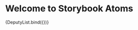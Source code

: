 
<Meta title="Organisms/DeputyList" component={DeputyList} subcomponents={{}} />

# Welcome to Storybook Atoms

<Canvas>
  <Story
    name="default"
    args={{
      deputies: [
        {
          id: '518722',
          onPress: "action('onPress')",
          title: 'Agnieszka Brugger',
          subtitle: 'Bündnis 90/Die Grünen, Ravensburg (WK 294)',
          avatar: {
            profileImage: {
              source: {
                uri:
                  'https://www.bundestag.de/resource/image/518718/3x4/284/379/952b19bd98a708533bb56bce8a190e19/FC/brugger_agnieszka_gross.jpg',
              },
              height: 200,
              variant: 'oval',
            },
            partyLogo: {
              party: 'Grüne',
              width: 200,
            },
          },
        },
        {
          id: '518460',
          onPress: "action('onPress')",
          title: 'Andreas Bleck',
          subtitle: 'AfD, Neuwied (WK 197)',
          avatar: {
            profileImage: {
              source: {
                uri:
                  'https://www.bundestag.de/resource/image/530312/3x4/284/379/d46dae066271823050228cccd2683d9/ve/bleck_andreas_gross.jpg',
              },
              height: 200,
              variant: 'oval',
            },
            partyLogo: {
              party: 'AfD',
              width: 200,
            },
          },
        },
        {
          id: '518334',
          onPress: "action('onPress')",
          title: 'André Berghegger',
          subtitle: 'CDU/CSU, Osnabrück-Land (WK 38)',
          avatar: {
            profileImage: {
              source: {
                uri:
                  'https://www.bundestag.de/resource/image/518330/3x4/284/379/a54c45e5916c788743d7ab9799494989/En/berghegger_andre_gross.jpg',
              },
              height: 200,
              variant: 'oval',
            },
            partyLogo: {
              party: 'Union',
              width: 200,
            },
          },
        },
        {
          id: '518880',
          onPress: "action('onPress')",
          title: 'Anna Christmann',
          subtitle: 'Bündnis 90/Die Grünen, Stuttgart II (WK 259)',
          avatar: {
            profileImage: {
              source: {
                uri:
                  'https://www.bundestag.de/resource/image/518876/3x4/284/379/866141d9ba4187ec390a806fc4a3f99e/Mb/christmann_anna_gross.jpg',
              },
              height: 200,
              variant: 'oval',
            },
            partyLogo: {
              party: 'Grüne',
              width: 200,
            },
          },
        },
        {
          id: '518092',
          onPress: "action('onPress')",
          title: 'Annalena Baerbock',
          subtitle:
            'Bündnis 90/Die Grünen, Potsdam – Potsdam-Mittelmark II – Teltow-Fläming II (WK 61)',
          avatar: {
            profileImage: {
              source: {
                uri:
                  'https://www.bundestag.de/resource/image/518088/3x4/284/379/e94a261f5908e95191d875ec06c48e4a/AO/baerbock_annalena_gross.jpg',
              },
              height: 200,
              variant: 'oval',
            },
            partyLogo: {
              party: 'Grüne',
              width: 200,
            },
          },
        },
        {
          id: '518012',
          onPress: "action('onPress')",
          title: 'Artur Auernhammer',
          subtitle: 'CDU/CSU, Ansbach (WK 241)',
          avatar: {
            profileImage: {
              source: {
                uri:
                  'https://www.bundestag.de/resource/image/518008/3x4/284/379/fe9b09d5fceb879e17feb8ebd68f0ffa/vf/auernhammer_artur_gross.jpg',
              },
              height: 200,
              variant: 'oval',
            },
            partyLogo: {
              party: 'Union',
              width: 200,
            },
          },
        },
        {
          id: '518968',
          onPress: "action('onPress')",
          title: 'Astrid Damerow',
          subtitle: 'CDU/CSU, Nordfriesland – Dithmarschen Nord (WK 2)',
          avatar: {
            profileImage: {
              source: {
                uri:
                  'https://www.bundestag.de/resource/image/526784/3x4/284/379/87356d1c42ae54634df8df929a1ad70a/Zs/damerow_astrid_gross.jpg',
              },
              height: 200,
              variant: 'oval',
            },
            partyLogo: {
              party: 'Union',
              width: 200,
            },
          },
        },
        {
          id: '518202',
          onPress: "action('onPress')",
          title: 'Bernd Baumann',
          subtitle: 'AfD, Hamburg-Altona (WK 19)',
          avatar: {
            profileImage: {
              source: {
                uri:
                  'https://www.bundestag.de/resource/image/518200/3x4/284/379/23c6d89b9f2c292068b2ae10c47d2bec/CW/baumann_bernd_gross.jpg',
              },
              height: 200,
              variant: 'oval',
            },
            partyLogo: {
              party: 'AfD',
              width: 200,
            },
          },
        },
        {
          id: '518964',
          onPress: "action('onPress')",
          title: 'Bernhard Daldrup',
          subtitle: 'SPD, Warendorf (WK 130)',
          avatar: {
            profileImage: {
              source: {
                uri:
                  'https://www.bundestag.de/resource/image/518960/3x4/284/379/fcde0357d0982d2ff6204597c739afcb/cQ/daldrup_bernhard_gross.jpg',
              },
              height: 200,
              variant: 'oval',
            },
            partyLogo: {
              party: 'SPD',
              width: 200,
            },
          },
        },
        {
          id: '518796',
          onPress: "action('onPress')",
          title: 'Birke Bull-Bischoff',
          subtitle: 'Die Linke, Burgenland – Saalekreis (WK 73)',
          avatar: {
            profileImage: {
              source: {
                uri:
                  'https://www.bundestag.de/resource/image/526284/3x4/284/379/56c5d00425a92f2f72d564abcc392fdb/kJ/bull_bischoff_birke_gross.jpg',
              },
              height: 200,
              variant: 'oval',
            },
            partyLogo: {
              party: 'Linke',
              width: 200,
            },
          },
        },
        {
          id: '518978',
          onPress: "action('onPress')",
          title: 'Britta Katharina Dassler',
          subtitle: 'FDP, Erlangen (WK 242)',
          avatar: {
            profileImage: {
              source: {
                uri:
                  'https://www.bundestag.de/resource/image/531156/3x4/284/379/8aa6d265c90fb37c0591e0b40a72797/YK/dassler_britta_gross.jpg',
              },
              height: 200,
              variant: 'oval',
            },
            partyLogo: {
              party: 'FDP',
              width: 200,
            },
          },
        },
        {
          id: '518186',
          onPress: "action('onPress')",
          title: 'Bärbel Bas',
          subtitle: 'SPD, Duisburg I (WK 115)',
          avatar: {
            profileImage: {
              source: {
                uri:
                  'https://www.bundestag.de/resource/image/518184/3x4/284/379/287c4a58aed33c46211d0edba9e5c910/qR/bas_baerbel_gross.jpg',
              },
              height: 200,
              variant: 'oval',
            },
            partyLogo: {
              party: 'SPD',
              width: 200,
            },
          },
        },
        {
          id: '518240',
          onPress: "action('onPress')",
          title: 'Canan Bayram',
          subtitle:
            'Bündnis 90/Die Grünen, Berlin-Friedrichshain-Kreuzberg – Prenzlauer Berg Ost (WK 83)',
          avatar: {
            profileImage: {
              source: {
                uri:
                  'https://www.bundestag.de/resource/image/525600/3x4/284/379/d3ada55f2e0a1e7b73b9bdc3158e4204/at/bayram_canan_gross.jpg',
              },
              height: 200,
              variant: 'oval',
            },
            partyLogo: {
              party: 'Grüne',
              width: 200,
            },
          },
        },
        {
          id: '518932',
          onPress: "action('onPress')",
          title: 'Carl-Julius Cronenberg',
          subtitle: 'FDP, Hochsauerlandkreis (WK 147)',
          avatar: {
            profileImage: {
              source: {
                uri:
                  'https://www.bundestag.de/resource/image/527122/3x4/284/379/6ede9b0aeb20582a07b2f13204a0459/Ks/cronenberg_carlo_gross.jpg',
              },
              height: 200,
              variant: 'oval',
            },
            partyLogo: {
              party: 'FDP',
              width: 200,
            },
          },
        },
        {
          id: '517986',
          onPress: "action('onPress')",
          title: 'Christine Aschenberg-Dugnus',
          subtitle: 'FDP, Rendsburg-Eckernförde (WK 4)',
          avatar: {
            profileImage: {
              source: {
                uri:
                  'https://www.bundestag.de/resource/image/526698/3x4/284/379/b415e7276b9699efb9fd8f9cffe13c41/op/aschenberg_dugnus_christine_gross.jpg',
              },
              height: 200,
              variant: 'oval',
            },
            partyLogo: {
              party: 'FDP',
              width: 200,
            },
          },
        },
        {
          id: '518756',
          onPress: "action('onPress')",
          title: 'Christine Buchholz',
          subtitle: 'Die Linke, Offenbach (WK 185)',
          avatar: {
            profileImage: {
              source: {
                uri:
                  'https://www.bundestag.de/resource/image/518752/3x4/284/379/a7aafdcb09cda47ba2821c224de4ef39/Xw/buchholz_christine_gross.jpg',
              },
              height: 200,
              variant: 'oval',
            },
            partyLogo: {
              party: 'Linke',
              width: 200,
            },
          },
        },
        {
          id: '518364',
          onPress: "action('onPress')",
          title: 'Christoph Bernstiel',
          subtitle: 'CDU/CSU, Halle (WK 72)',
          avatar: {
            profileImage: {
              source: {
                uri:
                  'https://www.bundestag.de/resource/image/526766/3x4/284/379/394b347f4aa0a5de46fdc25c0dd2513/CH/bernstiel_christoph_gross.jpg',
              },
              height: 200,
              variant: 'oval',
            },
            partyLogo: {
              party: 'Union',
              width: 200,
            },
          },
        },
        {
          id: '517820',
          onPress: "action('onPress')",
          title: 'Doris Achelwilm',
          subtitle: 'Die Linke',
          avatar: {
            profileImage: {
              source: {
                uri:
                  'https://www.bundestag.de/resource/image/526142/3x4/284/379/ee875f542984d08ba149023f7abc4d81/ZJ/achelwilm_doris_gross.png',
              },
              height: 200,
              variant: 'oval',
            },
            partyLogo: {
              party: 'Linke',
              width: 200,
            },
          },
        },
        {
          id: '518140',
          onPress: "action('onPress')",
          title: 'Doris Barnett',
          subtitle: 'SPD, Ludwigshafen/Frankenthal (WK 207)',
          avatar: {
            profileImage: {
              source: {
                uri:
                  'https://www.bundestag.de/resource/image/518136/3x4/284/379/938f3d106c5f3940972ec6d0ab45a8d2/Ca/barnett_doris_gross.jpg',
              },
              height: 200,
              variant: 'oval',
            },
            partyLogo: {
              party: 'SPD',
              width: 200,
            },
          },
        },
        {
          id: '518098',
          onPress: "action('onPress')",
          title: 'Dorothee Bär',
          subtitle: 'CDU/CSU, Bad Kissingen (WK 248)',
          avatar: {
            profileImage: {
              source: {
                uri:
                  'https://www.bundestag.de/resource/image/518094/3x4/284/379/53f62356d66500d2b61ba3ee4e21e9ca/kZ/baer_dorothee_gross.jpg',
              },
              height: 200,
              variant: 'oval',
            },
            partyLogo: {
              party: 'Union',
              width: 200,
            },
          },
        },
        {
          id: '518750',
          onPress: "action('onPress')",
          title: 'Dr. Bernd Buchholz',
          subtitle: 'FDP, Herzogtum Lauenburg – Stormarn-Süd (WK 10)',
          avatar: {
            profileImage: {
              source: {
                uri:
                  'https://www.bundestag.de/resource/image/526512/3x4/284/379/9dd61c304a59726fa4e6a7320984bb57/sb/buchholz_bernd_gross.jpg',
              },
              height: 200,
              variant: 'oval',
            },
            partyLogo: {
              party: 'FDP',
              width: 200,
            },
          },
        },
        {
          id: '518712',
          onPress: "action('onPress')",
          title: 'Dr. Carsten Brodesser',
          subtitle: 'CDU/CSU, Oberbergischer Kreis (WK 99)',
          avatar: {
            profileImage: {
              source: {
                uri:
                  'https://www.bundestag.de/resource/image/526236/3x4/284/379/6c9cc23002a0a00e3504f2cf3264b303/lb/brodesser_carsten_gross.jpg',
              },
              height: 200,
              variant: 'oval',
            },
            partyLogo: {
              party: 'Union',
              width: 200,
            },
          },
        },
        {
          id: '518234',
          onPress: "action('onPress')",
          title: 'Dr. Danyal Bayaz',
          subtitle: 'Bündnis 90/Die Grünen, Bruchsal – Schwetzingen (WK 278)',
          avatar: {
            profileImage: {
              source: {
                uri:
                  'https://www.bundestag.de/resource/image/531546/3x4/284/379/52a1b0b4714bd239f00dc599baedc047/sr/bayaz_danyal_gross.jpg',
              },
              height: 200,
              variant: 'oval',
            },
            partyLogo: {
              party: 'Grüne',
              width: 200,
            },
          },
        },
        {
          id: '518176',
          onPress: "action('onPress')",
          title: 'Dr. Dietmar Bartsch',
          subtitle: 'Die Linke, Rostock – Landkreis Rostock II (WK 14)',
          avatar: {
            profileImage: {
              source: {
                uri:
                  'https://www.bundestag.de/resource/image/518172/3x4/284/379/379310a277ec5642d23bd5e597b3f3f6/HW/bartsch_dietmar_gross.jpg',
              },
              height: 200,
              variant: 'oval',
            },
            partyLogo: {
              party: 'Linke',
              width: 200,
            },
          },
        },
        {
          id: '518586',
          onPress: "action('onPress')",
          title: 'Dr. Jens Brandenburg',
          subtitle: 'FDP, Rhein-Neckar (WK 277)',
          avatar: {
            profileImage: {
              source: {
                uri:
                  'https://www.bundestag.de/resource/image/518582/3x4/284/379/9d1bd5c2a7f89b21225c46a7b660d640/Vz/brandenburg_jens_gross.jpg',
              },
              height: 200,
              variant: 'oval',
            },
            partyLogo: {
              party: 'FDP',
              width: 200,
            },
          },
        },
        {
          id: '518832',
          onPress: "action('onPress')",
          title: 'Dr. Marco Buschmann',
          subtitle: 'FDP, Gelsenkirchen (WK 123)',
          avatar: {
            profileImage: {
              source: {
                uri:
                  'https://www.bundestag.de/resource/image/525312/3x4/284/379/79134ae0a18d2ae3bb4cd755049bd48a/xK/buschmann_marco_gross.jpg',
              },
              height: 200,
              variant: 'oval',
            },
            partyLogo: {
              party: 'FDP',
              width: 200,
            },
          },
        },
        {
          id: '517818',
          onPress: "action('onPress')",
          title: 'Ernst-Michael von Abercron',
          subtitle: 'CDU/CSU, Pinneberg (WK 7)',
          avatar: {
            profileImage: {
              source: {
                uri:
                  'https://www.bundestag.de/resource/image/517814/3x4/284/379/44705ba6437fdb469214524dfc06a477/UK/abercron_ernst_michael_gross.jpg',
              },
              height: 200,
              variant: 'oval',
            },
            partyLogo: {
              party: 'Union',
              width: 200,
            },
          },
        },
        {
          id: '521884',
          onPress: "action('onPress')",
          title: 'Fabio De Masi',
          subtitle: 'Die Linke',
          avatar: {
            profileImage: {
              source: {
                uri:
                  'https://www.bundestag.de/resource/image/521882/3x4/284/379/c30c396d3e595bddd63dc7c437c11c7b/fm/de_masi_fabio_gross.jpg',
              },
              height: 200,
              variant: 'oval',
            },
            partyLogo: {
              party: 'Linke',
              width: 200,
            },
          },
        },
        {
          id: '518622',
          onPress: "action('onPress')",
          title: 'Franziska Brantner',
          subtitle: 'Bündnis 90/Die Grünen, Heidelberg (WK 274)',
          avatar: {
            profileImage: {
              source: {
                uri:
                  'https://www.bundestag.de/resource/image/518620/3x4/284/379/b8a3cd7caea4001d6a5051dad0d183a6/Vc/brantner_Franziska_gross.jpg',
              },
              height: 200,
              variant: 'oval',
            },
            partyLogo: {
              party: 'Grüne',
              width: 200,
            },
          },
        },
        {
          id: '518902',
          onPress: "action('onPress')",
          title: 'Gitta Connemann',
          subtitle: 'CDU/CSU, Unterems (WK 25)',
          avatar: {
            profileImage: {
              source: {
                uri:
                  'https://www.bundestag.de/resource/image/518898/3x4/284/379/57aeea1c59dff23676df14f39a3c9c6e/Dm/connemann_gitta_gross.jpg',
              },
              height: 200,
              variant: 'oval',
            },
            partyLogo: {
              party: 'Union',
              width: 200,
            },
          },
        },
        {
          id: '518934',
          onPress: "action('onPress')",
          title: 'Gottfried Curio',
          subtitle: 'AfD',
          avatar: {
            profileImage: {
              source: {
                uri:
                  'https://www.bundestag.de/resource/image/525748/3x4/284/379/d301a73e32fe67399d453669dd421c43/Bx/curio_gottfried_gross.jpg',
              },
              height: 200,
              variant: 'oval',
            },
            partyLogo: {
              party: 'AfD',
              width: 200,
            },
          },
        },
        {
          id: '517836',
          onPress: "action('onPress')",
          title: 'Grigorios Aggelidis',
          subtitle: 'FDP, Hannover-Land I (WK 43)',
          avatar: {
            profileImage: {
              source: {
                uri:
                  'https://www.bundestag.de/resource/image/527060/3x4/284/379/8b7483738680fc1b7b616540a5a61fc2/yy/aggelidis_grigorios_gross.jpg',
              },
              height: 200,
              variant: 'oval',
            },
            partyLogo: {
              party: 'FDP',
              width: 200,
            },
          },
        },
        {
          id: '517852',
          onPress: "action('onPress')",
          title: 'Gökay Akbulut',
          subtitle: 'Die Linke, Mannheim (WK 275)',
          avatar: {
            profileImage: {
              source: {
                uri:
                  'https://www.bundestag.de/resource/image/517848/3x4/284/379/d33861d349d2ff4ffee9cdc22e3112a4/fC/akbulut_goekay_gross.jpg',
              },
              height: 200,
              variant: 'oval',
            },
            partyLogo: {
              party: 'Linke',
              width: 200,
            },
          },
        },
        {
          id: '518490',
          onPress: "action('onPress')",
          title: 'Heidrun Bluhm-Förster',
          subtitle:
            'Die Linke, Mecklenburgische Seenplatte II – Landkreis Rostock III (WK 17)',
          avatar: {
            profileImage: {
              source: {
                uri:
                  'https://www.bundestag.de/resource/image/518486/3x4/284/379/892eec2ae03d3204c22c8208a0450498/jS/bluhm_heidrun_gross.jpg',
              },
              height: 200,
              variant: 'oval',
            },
            partyLogo: {
              party: 'Linke',
              width: 200,
            },
          },
        },
        {
          id: '518086',
          onPress: "action('onPress')",
          title: 'Heike Baehrens',
          subtitle: 'SPD, Göppingen (WK 263)',
          avatar: {
            profileImage: {
              source: {
                uri:
                  'https://www.bundestag.de/resource/image/518082/3x4/284/379/3cededdb7f146c9512bc43a1de13ba59/kQ/baehrens_heike_gross.jpg',
              },
              height: 200,
              variant: 'oval',
            },
            partyLogo: {
              party: 'SPD',
              width: 200,
            },
          },
        },
        {
          id: '518658',
          onPress: "action('onPress')",
          title: 'Heike Brehmer',
          subtitle: 'CDU/CSU, Harz (WK 68)',
          avatar: {
            profileImage: {
              source: {
                uri:
                  'https://www.bundestag.de/resource/image/518656/3x4/284/379/724b894bc836d0b0a9ed056fedcb106a/Zk/brehmer_heike_gross.jpg',
              },
              height: 200,
              variant: 'oval',
            },
            partyLogo: {
              party: 'Union',
              width: 200,
            },
          },
        },
        {
          id: '518636',
          onPress: "action('onPress')",
          title: 'Helge Braun',
          subtitle: 'CDU/CSU, Gießen (WK 173)',
          avatar: {
            profileImage: {
              source: {
                uri:
                  'https://www.bundestag.de/resource/image/518634/3x4/284/379/a94760a26852c33d37ee5686bba9fc63/BV/braun_helge_gross.jpg',
              },
              height: 200,
              variant: 'oval',
            },
            partyLogo: {
              party: 'Union',
              width: 200,
            },
          },
        },
        {
          id: '517974',
          onPress: "action('onPress')",
          title: 'Ingrid Arndt-Brauer',
          subtitle: 'SPD, Steinfurt I – Borken I (WK 124)',
          avatar: {
            profileImage: {
              source: {
                uri:
                  'https://www.bundestag.de/resource/image/517970/3x4/284/379/9fbc1e9b2e61249b0c4c5d501018be93/Go/arndt_brauer_ingrid_gross.jpg',
              },
              height: 200,
              variant: 'oval',
            },
            partyLogo: {
              party: 'SPD',
              width: 200,
            },
          },
        },
        {
          id: '518256',
          onPress: "action('onPress')",
          title: 'Jens Beeck',
          subtitle: 'FDP, Mittelems (WK 31)',
          avatar: {
            profileImage: {
              source: {
                uri:
                  'https://www.bundestag.de/resource/image/525924/3x4/284/379/73c4fb8c60f2e4c64b7d5467b446c1f1/Tj/beeck_jens_gross.jpg',
              },
              height: 200,
              variant: 'oval',
            },
            partyLogo: {
              party: 'FDP',
              width: 200,
            },
          },
        },
        {
          id: '518922',
          onPress: "action('onPress')",
          title: 'Joana Cotar',
          subtitle: 'AfD',
          avatar: {
            profileImage: {
              source: {
                uri:
                  'https://www.bundestag.de/resource/image/518920/3x4/284/379/ef048ea4669a1e86502479844622f22a/Bm/cotar_joana_gross.jpg',
              },
              height: 200,
              variant: 'oval',
            },
            partyLogo: {
              party: 'AfD',
              width: 200,
            },
          },
        },
        {
          id: '518870',
          onPress: "action('onPress')",
          title: 'Jörg Cezanne',
          subtitle: 'Die Linke, Groß-Gerau (WK 184)',
          avatar: {
            profileImage: {
              source: {
                uri:
                  'https://www.bundestag.de/resource/image/525614/3x4/284/379/76036b4a82c8e1ad5711e19ef8b1a0ac/jf/cezanne_joerg_gross.jpg',
              },
              height: 200,
              variant: 'oval',
            },
            partyLogo: {
              party: 'Linke',
              width: 200,
            },
          },
        },
        {
          id: '518640',
          onPress: "action('onPress')",
          title: 'Jürgen Braun',
          subtitle: 'AfD, Waiblingen (WK 264)',
          avatar: {
            profileImage: {
              source: {
                uri:
                  'https://www.bundestag.de/resource/image/530320/3x4/284/379/471e115166264cfda10a101384642d88/Ar/braun_juergen_gross.jpg',
              },
              height: 200,
              variant: 'oval',
            },
            partyLogo: {
              party: 'AfD',
              width: 200,
            },
          },
        },
        {
          id: '518734',
          onPress: "action('onPress')",
          title: 'Karl-Heinz Brunner',
          subtitle: 'SPD, Neu-Ulm (WK 255)',
          avatar: {
            profileImage: {
              source: {
                uri:
                  'https://www.bundestag.de/resource/image/518732/3x4/284/379/e7293292805c93024ac9b7e12ff57e90/Dj/brunner_karlheinz_gross.jpg',
              },
              height: 200,
              variant: 'oval',
            },
            partyLogo: {
              party: 'SPD',
              width: 200,
            },
          },
        },
        {
          id: '518838',
          onPress: "action('onPress')",
          title: 'Karlheinz Busen',
          subtitle: 'FDP, Borken II (WK 126)',
          avatar: {
            profileImage: {
              source: {
                uri:
                  'https://www.bundestag.de/resource/image/525954/3x4/284/379/d7117ca8382388ffa50557095ed02f27/XG/busen_karlheinz_gross.jpg',
              },
              height: 200,
              variant: 'oval',
            },
            partyLogo: {
              party: 'FDP',
              width: 200,
            },
          },
        },
        {
          id: '518134',
          onPress: "action('onPress')",
          title: 'Katarina Barley',
          subtitle: 'SPD, Trier (WK 203)',
          avatar: {
            profileImage: {
              source: {
                uri:
                  'https://www.bundestag.de/resource/image/518132/3x4/284/379/9ae39b14eb014cc4a2a88ae1999f5f60/Nj/barley_katarina_gross.jpg',
              },
              height: 200,
              variant: 'oval',
            },
            partyLogo: {
              party: 'SPD',
              width: 200,
            },
          },
        },
        {
          id: '518760',
          onPress: "action('onPress')",
          title: 'Katrin Budde',
          subtitle: 'SPD, Mansfeld (WK 74)',
          avatar: {
            profileImage: {
              source: {
                uri:
                  'https://www.bundestag.de/resource/image/529828/3x4/284/379/6dd5e226990799dcbf4ab188cd2cdc10/Tv/budde_katrin_gross.jpg',
              },
              height: 200,
              variant: 'oval',
            },
            partyLogo: {
              party: 'SPD',
              width: 200,
            },
          },
        },
        {
          id: '517928',
          onPress: "action('onPress')",
          title: 'Kerstin Andreae',
          subtitle: 'Bündnis 90/Die Grünen, Freiburg (WK 281)',
          avatar: {
            profileImage: {
              source: {
                uri:
                  'https://www.bundestag.de/resource/image/517924/3x4/284/379/cb0200e57e3ace0f4932ca61e934aedc/XS/andreae_kerstin_gross.jpg',
              },
              height: 200,
              variant: 'oval',
            },
            partyLogo: {
              party: 'Grüne',
              width: 200,
            },
          },
        },
        {
          id: '518862',
          onPress: "action('onPress')",
          title: 'Lars Castelluci',
          subtitle: 'SPD, Rhein-Neckar (WK 277)',
          avatar: {
            profileImage: {
              source: {
                uri:
                  'https://www.bundestag.de/resource/image/518860/3x4/284/379/9052d26e24685af4ed86972e90c51ce8/jE/castelluci_lars_gross.jpg',
              },
              height: 200,
              variant: 'oval',
            },
            partyLogo: {
              party: 'SPD',
              width: 200,
            },
          },
        },
        {
          id: '518680',
          onPress: "action('onPress')",
          title: 'Leni Breymaier',
          subtitle: 'SPD, Aalen – Heidenheim (WK 270)',
          avatar: {
            profileImage: {
              source: {
                uri:
                  'https://www.bundestag.de/resource/image/529414/3x4/284/379/e3f576d3a3ea0e5d2a570b2b0c99bdb9/fz/breymaier_leni_gross.jpg',
              },
              height: 200,
              variant: 'oval',
            },
            partyLogo: {
              party: 'SPD',
              width: 200,
            },
          },
        },
        {
          id: '524852',
          onPress: "action('onPress')",
          title: 'Lisa Badum',
          subtitle: 'Bündnis 90/Die Grünen, Bamberg (WK 236)',
          avatar: {
            profileImage: {
              source: {
                uri:
                  'https://www.bundestag.de/resource/image/524850/3x4/284/379/9b1cdf35da97b22c4e168937894bb044/hF/badum_lisa_gross.jpg',
              },
              height: 200,
              variant: 'oval',
            },
            partyLogo: {
              party: 'Grüne',
              width: 200,
            },
          },
        },
        {
          id: '518390',
          onPress: "action('onPress')",
          title: 'Lorenz Gösta Beutin',
          subtitle: 'Die Linke, Plön – Neumünster (WK 6)',
          avatar: {
            profileImage: {
              source: {
                uri:
                  'https://www.bundestag.de/resource/image/518388/3x4/284/379/f984dd4cd35c248b71a86ae01529c779/hV/beutin_lorenz_goesta_gross.jpg',
              },
              height: 200,
              variant: 'oval',
            },
            partyLogo: {
              party: 'Linke',
              width: 200,
            },
          },
        },
        {
          id: '518422',
          onPress: "action('onPress')",
          title: 'Lothar Binding',
          subtitle: 'SPD, Heidelberg (WK 274)',
          avatar: {
            profileImage: {
              source: {
                uri:
                  'https://www.bundestag.de/resource/image/518418/3x4/284/379/e7c1cbef5d0f4e3141ad805d308d5e89/nZ/binding_lothar_gross.jpg',
              },
              height: 200,
              variant: 'oval',
            },
            partyLogo: {
              party: 'SPD',
              width: 200,
            },
          },
        },
        {
          id: '517914',
          onPress: "action('onPress')",
          title: 'Luise Amtsberg',
          subtitle: 'Bündnis 90/Die Grünen, Kiel (WK 5)',
          avatar: {
            profileImage: {
              source: {
                uri:
                  'https://www.bundestag.de/resource/image/517910/3x4/284/379/5512c5f16ee362daf1579bf53c7597c6/mq/amtsberg_luise_gross.jpg',
              },
              height: 200,
              variant: 'oval',
            },
            partyLogo: {
              party: 'Grüne',
              width: 200,
            },
          },
        },
        {
          id: '518266',
          onPress: "action('onPress')",
          title: 'Maik Beermann',
          subtitle: 'CDU/CSU, Nienburg II – Schaumburg (WK 40)',
          avatar: {
            profileImage: {
              source: {
                uri:
                  'https://www.bundestag.de/resource/image/518262/3x4/284/379/8e63b728bd5aa8ee7c728557d08fbbd5/op/beermann_maik_gross.jpg',
              },
              height: 200,
              variant: 'oval',
            },
            partyLogo: {
              party: 'Union',
              width: 200,
            },
          },
        },
        {
          id: '518278',
          onPress: "action('onPress')",
          title: 'Manfred Behrens',
          subtitle: 'CDU/CSU, Börde – Jerichower Land (WK 67)',
          avatar: {
            profileImage: {
              source: {
                uri:
                  'https://www.bundestag.de/resource/image/518276/3x4/284/379/bed6568613f1ea7bd494c478fc650e0b/wP/behrens_manfred_gross.jpg',
              },
              height: 200,
              variant: 'oval',
            },
            partyLogo: {
              party: 'Union',
              width: 200,
            },
          },
        },
        {
          id: '518352',
          onPress: "action('onPress')",
          title: 'Marc Bernhard',
          subtitle: 'AfD, Karlsruhe-Stadt (WK 271)',
          avatar: {
            profileImage: {
              source: {
                uri:
                  'https://www.bundestag.de/resource/image/518348/3x4/284/379/4582c5284493f986ddd524741c3912bc/tG/bernhard_marc_gross.jpg',
              },
              height: 200,
              variant: 'oval',
            },
            partyLogo: {
              party: 'AfD',
              width: 200,
            },
          },
        },
        {
          id: '518398',
          onPress: "action('onPress')",
          title: 'Marc Biadacz',
          subtitle: 'CDU/CSU, Böblingen (WK 260)',
          avatar: {
            profileImage: {
              source: {
                uri:
                  'https://www.bundestag.de/resource/image/526354/3x4/284/379/a48c9629976c4075fc9a086daace3628/er/biadacz_marc_gross.jpg',
              },
              height: 200,
              variant: 'oval',
            },
            partyLogo: {
              party: 'Union',
              width: 200,
            },
          },
        },
        {
          id: '518782',
          onPress: "action('onPress')",
          title: 'Marco Bülow',
          subtitle: 'fraktionslos, Dortmund I (WK 142)',
          avatar: {
            profileImage: {
              source: {
                uri:
                  'https://www.bundestag.de/resource/image/518778/3x4/284/379/d5fa648db487ed3f3992ffa54d9aa58c/Wp/buelow_marco_gross.jpg',
              },
              height: 200,
              variant: 'oval',
            },
            partyLogo: {
              party: undefined,
              width: 200,
            },
          },
        },
        {
          id: '518774',
          onPress: "action('onPress')",
          title: 'Marcus Bühl',
          subtitle: 'AfD',
          avatar: {
            profileImage: {
              source: {
                uri:
                  'https://www.bundestag.de/resource/image/518772/3x4/284/379/6a5b11d3abb29063a91e4478599d2674/Cq/buehl_marcus_gross.jpg',
              },
              height: 200,
              variant: 'oval',
            },
            partyLogo: {
              party: 'AfD',
              width: 200,
            },
          },
        },
        {
          id: '518228',
          onPress: "action('onPress')",
          title: 'Margarete Bause',
          subtitle: 'Bündnis 90/Die Grünen, München-Ost (WK 218)',
          avatar: {
            profileImage: {
              source: {
                uri:
                  'https://www.bundestag.de/resource/image/518224/3x4/284/379/fc5040df6766078e565d9971fa4cb4fe/RE/bause_margarete_gross.jpg',
              },
              height: 200,
              variant: 'oval',
            },
            partyLogo: {
              party: 'Grüne',
              width: 200,
            },
          },
        },
        {
          id: '518588',
          onPress: "action('onPress')",
          title: 'Mario Brandenburg',
          subtitle: 'FDP, Südpfalz (WK 211)',
          avatar: {
            profileImage: {
              source: {
                uri:
                  'https://www.bundestag.de/resource/image/526398/3x4/284/379/657863f1a3164af52c7120151053f329/mm/brandenburg_mario_gross.jpg',
              },
              height: 200,
              variant: 'oval',
            },
            partyLogo: {
              party: 'FDP',
              width: 200,
            },
          },
        },
        {
          id: '518822',
          onPress: "action('onPress')",
          title: 'Martin Burkert',
          subtitle: 'SPD, Nürnberg-Süd (WK 245)',
          avatar: {
            profileImage: {
              source: {
                uri:
                  'https://www.bundestag.de/resource/image/518818/3x4/284/379/bb5563d464b3fba992bc45924c3eafc1/SD/burkert_martin_gross.jpg',
              },
              height: 200,
              variant: 'oval',
            },
            partyLogo: {
              party: 'SPD',
              width: 200,
            },
          },
        },
        {
          id: '518164',
          onPress: "action('onPress')",
          title: 'Matthias Bartke',
          subtitle: 'SPD, Hamburg-Altona (WK 19)',
          avatar: {
            profileImage: {
              source: {
                uri:
                  'https://www.bundestag.de/resource/image/518160/3x4/284/379/347fa14a02a3902de2ed31f19a379aa2/CR/bartke_matthias_gross.jpg',
              },
              height: 200,
              variant: 'oval',
            },
            partyLogo: {
              party: 'SPD',
              width: 200,
            },
          },
        },
        {
          id: '518432',
          onPress: "action('onPress')",
          title: 'Matthias Birkwald',
          subtitle: 'Die Linke, Köln II (WK 94)',
          avatar: {
            profileImage: {
              source: {
                uri:
                  'https://www.bundestag.de/resource/image/518428/3x4/284/379/ac3ae01e8b99ad0ca3a1ca789c4d6c61/Vr/birkwald_matthias_gross.jpg',
              },
              height: 200,
              variant: 'oval',
            },
            partyLogo: {
              party: 'Linke',
              width: 200,
            },
          },
        },
        {
          id: '518792',
          onPress: "action('onPress')",
          title: 'Matthias Büttner',
          subtitle: 'AfD, Altmark (WK 66)',
          avatar: {
            profileImage: {
              source: {
                uri:
                  'https://www.bundestag.de/resource/image/518788/3x4/284/379/641b1dc14974a6968547ef007c5d7d9f/fV/buettner_matthias_gross.jpg',
              },
              height: 200,
              variant: 'oval',
            },
            partyLogo: {
              party: 'AfD',
              width: 200,
            },
          },
        },
        {
          id: '518360',
          onPress: "action('onPress')",
          title: 'Melanie Bernstein',
          subtitle: 'CDU/CSU, Plön – Neumünster (WK 6)',
          avatar: {
            profileImage: {
              source: {
                uri:
                  'https://www.bundestag.de/resource/image/518356/3x4/284/379/a0d5262df9d7f812460a36429434169/KO/bernstein_melanie_gross.jpg',
              },
              height: 200,
              variant: 'oval',
            },
            partyLogo: {
              party: 'Union',
              width: 200,
            },
          },
        },
        {
          id: '518618',
          onPress: "action('onPress')",
          title: 'Michael Brand',
          subtitle: 'CDU/CSU, Fulda (WK 174)',
          avatar: {
            profileImage: {
              source: {
                uri:
                  'https://www.bundestag.de/resource/image/518616/3x4/284/379/1b1451923951b6c20199c0787a33d26a/dd/brand_michael_gross.jpg',
              },
              height: 200,
              variant: 'oval',
            },
            partyLogo: {
              party: 'Union',
              width: 200,
            },
          },
        },
        {
          id: '518612',
          onPress: "action('onPress')",
          title: 'Michel Brandt',
          subtitle: 'Die Linke, Karlsruhe-Stadt (WK 271)',
          avatar: {
            profileImage: {
              source: {
                uri:
                  'https://www.bundestag.de/resource/image/529444/3x4/284/379/70077d764a8f57fda01e03218490d781/cS/brandt_michel_gross.jpg',
              },
              height: 200,
              variant: 'oval',
            },
            partyLogo: {
              party: 'Linke',
              width: 200,
            },
          },
        },
        {
          id: '518120',
          onPress: "action('onPress')",
          title: 'Nezahat Baradari',
          subtitle: 'SPD, Olpe – Märkischer Kreis I (WK 149)',
          avatar: {
            profileImage: {
              source: {
                uri:
                  'https://www.bundestag.de/resource/image/586816/3x4/284/379/456daf5c1bb579ebdbf22bab4d66337b/vm/baradari_nezahat_gross.jpg',
              },
              height: 200,
              variant: 'oval',
            },
            partyLogo: {
              party: 'SPD',
              width: 200,
            },
          },
        },
        {
          id: '518270',
          onPress: "action('onPress')",
          title: 'Nicola Beer',
          subtitle: 'FDP, Frankfurt am Main I (WK 182)',
          avatar: {
            profileImage: {
              source: {
                uri:
                  'https://www.bundestag.de/resource/image/525866/3x4/284/379/f51ca61e0dc0a6ed2fb8be9895ea200e/eo/beer_nicola_gross.jpg',
              },
              height: 200,
              variant: 'oval',
            },
            partyLogo: {
              party: 'FDP',
              width: 200,
            },
          },
        },
        {
          id: '518192',
          onPress: "action('onPress')",
          title: 'Nicole Bauer',
          subtitle: 'FDP, Landshut (WK 228)',
          avatar: {
            profileImage: {
              source: {
                uri:
                  'https://www.bundestag.de/resource/image/529884/3x4/284/379/99e1d533ef54805cfe22a30d59a304bf/cx/bauer_nicole_gross.jpg',
              },
              height: 200,
              variant: 'oval',
            },
            partyLogo: {
              party: 'FDP',
              width: 200,
            },
          },
        },
        {
          id: '517946',
          onPress: "action('onPress')",
          title: 'Niels Annen',
          subtitle: 'SPD, Hamburg-Eimsbüttel (WK 20)',
          avatar: {
            profileImage: {
              source: {
                uri:
                  'https://www.bundestag.de/resource/image/517942/3x4/284/379/83689be23d13a9feeefb53e87f230591/Ba/annen_niels_gross.jpg',
              },
              height: 200,
              variant: 'oval',
            },
            partyLogo: {
              party: 'SPD',
              width: 200,
            },
          },
        },
        {
          id: '517882',
          onPress: "action('onPress')",
          title: 'Norbert Altenkamp',
          subtitle: 'CDU/CSU, Main-Taunus (WK 181)',
          avatar: {
            profileImage: {
              source: {
                uri:
                  'https://www.bundestag.de/resource/image/529148/3x4/284/379/ea1bf160deaf07f7a99e29084afb8562/kR/altenkamp_norbert_gross.jpg',
              },
              height: 200,
              variant: 'oval',
            },
            partyLogo: {
              party: 'Union',
              width: 200,
            },
          },
        },
        {
          id: '518156',
          onPress: "action('onPress')",
          title: 'Norbert Barthle',
          subtitle: 'CDU/CSU, Backnang – Schwäbisch Gmünd (WK 269)',
          avatar: {
            profileImage: {
              source: {
                uri:
                  'https://www.bundestag.de/resource/image/518152/3x4/284/379/5b19036b1c70e727fd5239bd26aa53f8/wn/barthle_norbert_gross.jpg',
              },
              height: 200,
              variant: 'oval',
            },
            partyLogo: {
              party: 'Union',
              width: 200,
            },
          },
        },
        {
          id: '518566',
          onPress: "action('onPress')",
          title: 'Norbert Brackmann',
          subtitle: 'CDU/CSU, Herzogtum Lauenburg – Stormarn-Süd (WK 10)',
          avatar: {
            profileImage: {
              source: {
                uri:
                  'https://www.bundestag.de/resource/image/518564/3x4/284/379/310e1ee4d892cce6fce64533e0253cd1/DY/brackmann_norbert_gross.jpg',
              },
              height: 200,
              variant: 'oval',
            },
            partyLogo: {
              party: 'Union',
              width: 200,
            },
          },
        },
        {
          id: '517888',
          onPress: "action('onPress')",
          title: 'Peter Altmaier',
          subtitle: 'CDU/CSU, Saarlouis (WK 297)',
          avatar: {
            profileImage: {
              source: {
                uri:
                  'https://www.bundestag.de/resource/image/517884/3x4/284/379/cbefed3b99408e01e454e1f81ad35676/zh/altmaier_peter_gross.jpg',
              },
              height: 200,
              variant: 'oval',
            },
            partyLogo: {
              party: 'Union',
              width: 200,
            },
          },
        },
        {
          id: '518024',
          onPress: "action('onPress')",
          title: 'Peter Aumer',
          subtitle: 'CDU/CSU, Regensburg (WK 233)',
          avatar: {
            profileImage: {
              source: {
                uri:
                  'https://www.bundestag.de/resource/image/527254/3x4/284/379/3f465eff73507b5836fbcd6e1f4629d/vM/aumer_peter_gross.jpg',
              },
              height: 200,
              variant: 'oval',
            },
            partyLogo: {
              party: 'Union',
              width: 200,
            },
          },
        },
        {
          id: '518396',
          onPress: "action('onPress')",
          title: 'Peter Beyer',
          subtitle: 'CDU/CSU, Mettmann II (WK 105)',
          avatar: {
            profileImage: {
              source: {
                uri:
                  'https://www.bundestag.de/resource/image/518392/3x4/284/379/61679a5fe467aed619d8432a42abec38/vG/beyer_peter_gross.jpg',
              },
              height: 200,
              variant: 'oval',
            },
            partyLogo: {
              party: 'Union',
              width: 200,
            },
          },
        },
        {
          id: '518466',
          onPress: "action('onPress')",
          title: 'Peter Bleser',
          subtitle: 'CDU/CSU, Mosel/Rhein-Hunsrück (WK 200)',
          avatar: {
            profileImage: {
              source: {
                uri:
                  'https://www.bundestag.de/resource/image/518462/3x4/284/379/8082052e87170a712c174a485576e056/Jq/bleser_peter_gross.jpg',
              },
              height: 200,
              variant: 'oval',
            },
            partyLogo: {
              party: 'Union',
              width: 200,
            },
          },
        },
        {
          id: '518516',
          onPress: "action('onPress')",
          title: 'Peter Boehringer',
          subtitle: 'AfD, Amberg (WK 232)',
          avatar: {
            profileImage: {
              source: {
                uri:
                  'https://www.bundestag.de/resource/image/518512/3x4/284/379/c6636fc7e47f81c7e76fb72091abfa5a/st/boehringer_peter_gross.jpg',
              },
              height: 200,
              variant: 'oval',
            },
            partyLogo: {
              party: 'AfD',
              width: 200,
            },
          },
        },
        {
          id: '518846',
          onPress: "action('onPress')",
          title: 'Petr Bystron',
          subtitle: 'AfD, München-Nord (WK 217)',
          avatar: {
            profileImage: {
              source: {
                uri:
                  'https://www.bundestag.de/resource/image/530322/3x4/284/379/73e2a29b9eee04d05982f87ff4c9f786/hw/bystran_petr_gross.jpg',
              },
              height: 200,
              variant: 'oval',
            },
            partyLogo: {
              party: 'AfD',
              width: 200,
            },
          },
        },
        {
          id: '517908',
          onPress: "action('onPress')",
          title: 'Philipp Amthor',
          subtitle:
            'CDU/CSU, Mecklenburgische Seenplatte I – Vorpommern-Greifswald II (WK 16)',
          avatar: {
            profileImage: {
              source: {
                uri:
                  'https://www.bundestag.de/resource/image/526146/3x4/284/379/92ba2f0f0562c715e4fe5b99ad7be278/Yn/amthor_philipp_gross.jpg',
              },
              height: 200,
              variant: 'oval',
            },
            partyLogo: {
              party: 'Union',
              width: 200,
            },
          },
        },
        {
          id: '518630',
          onPress: "action('onPress')",
          title: 'Ralf Brauksiepe',
          subtitle: 'CDU/CSU, Ennepe-Ruhr-Kreis II (WK 139)',
          avatar: {
            profileImage: {
              source: {
                uri:
                  'https://www.bundestag.de/resource/image/518626/3x4/284/379/1437f66930b8b3613f7b6fd9445985a4/nK/brauksiepe_ralf_gross.jpg',
              },
              height: 200,
              variant: 'oval',
            },
            partyLogo: {
              party: 'Union',
              width: 200,
            },
          },
        },
        {
          id: '518692',
          onPress: "action('onPress')",
          title: 'Ralph Brinkhaus',
          subtitle: 'CDU/CSU, Gütersloh I (WK 131)',
          avatar: {
            profileImage: {
              source: {
                uri:
                  'https://www.bundestag.de/resource/image/518688/3x4/284/379/2e4f5d2fc645f27211d3d5d008b780cc/Yw/brinkhaus_ralph_gross.jpg',
              },
              height: 200,
              variant: 'oval',
            },
            partyLogo: {
              party: 'Union',
              width: 200,
            },
          },
        },
        {
          id: '518598',
          onPress: "action('onPress')",
          title: 'Reinhard Brandl',
          subtitle: 'CDU/CSU, Ingolstadt (WK 216)',
          avatar: {
            profileImage: {
              source: {
                uri:
                  'https://www.bundestag.de/resource/image/518594/3x4/284/379/82abdb74dbcb7c91361ff26035632768/jr/brandl_reinhard_gross.jpg',
              },
              height: 200,
              variant: 'oval',
            },
            partyLogo: {
              party: 'Union',
              width: 200,
            },
          },
        },
        {
          id: '517892',
          onPress: "action('onPress')",
          title: 'Renata Alt',
          subtitle: 'FDP, Nürtingen (WK 262)',
          avatar: {
            profileImage: {
              source: {
                uri:
                  'https://www.bundestag.de/resource/image/526344/3x4/284/379/384009adfc8045cfa77865d0f2243bac/yN/alt_renata_gross.jpg',
              },
              height: 200,
              variant: 'oval',
            },
            partyLogo: {
              party: 'FDP',
              width: 200,
            },
          },
        },
        {
          id: '518666',
          onPress: "action('onPress')",
          title: 'Sebastian Brehm',
          subtitle: 'CDU/CSU, Nürnberg-Nord (WK 244)',
          avatar: {
            profileImage: {
              source: {
                uri:
                  'https://www.bundestag.de/resource/image/527068/3x4/284/379/9c5b15091e333e17dede1ba5327ba2ef/ot/brehm_sebastian_gross.jpg',
              },
              height: 200,
              variant: 'oval',
            },
            partyLogo: {
              party: 'Union',
              width: 200,
            },
          },
        },
        {
          id: '518950',
          onPress: "action('onPress')",
          title: 'Sevim Dağdelen',
          subtitle: 'Die Linke, Bochum I (WK 140)',
          avatar: {
            profileImage: {
              source: {
                uri:
                  'https://www.bundestag.de/resource/image/518948/3x4/284/379/70b5bd201bf7c51166d4445041034a98/jy/dagdelen_sevim_gross.jpg',
              },
              height: 200,
              variant: 'oval',
            },
            partyLogo: {
              party: 'Linke',
              width: 200,
            },
          },
        },
        {
          id: '518654',
          onPress: "action('onPress')",
          title: 'Silvia Breher',
          subtitle: 'CDU/CSU, Cloppenburg – Vechta (WK 32)',
          avatar: {
            profileImage: {
              source: {
                uri:
                  'https://www.bundestag.de/resource/image/518650/3x4/284/379/6319e09d769e7e343a2146e72ce2d99f/LN/breher_silvia_gross.png',
              },
              height: 200,
              variant: 'oval',
            },
            partyLogo: {
              party: 'Union',
              width: 200,
            },
          },
        },
        {
          id: '518148',
          onPress: "action('onPress')",
          title: 'Simone Barrientos',
          subtitle: 'Die Linke, Würzburg (WK 251)',
          avatar: {
            profileImage: {
              source: {
                uri:
                  'https://www.bundestag.de/resource/image/518144/3x4/284/379/147cceaa334b491142bb23bd7cad3215/wi/barrientos_simone_gross.jpg',
              },
              height: 200,
              variant: 'oval',
            },
            partyLogo: {
              party: 'Linke',
              width: 200,
            },
          },
        },
        {
          id: '518410',
          onPress: "action('onPress')",
          title: 'Steffen Bilger',
          subtitle: 'CDU/CSU, Ludwigsburg (WK 265)',
          avatar: {
            profileImage: {
              source: {
                uri:
                  'https://www.bundestag.de/resource/image/518406/3x4/284/379/b622869f5b158f888065ad561bce282a/nv/bilger_steffen_gross.jpg',
              },
              height: 200,
              variant: 'oval',
            },
            partyLogo: {
              party: 'Union',
              width: 200,
            },
          },
        },
        {
          id: '517864',
          onPress: "action('onPress')",
          title: 'Stephan Albani',
          subtitle: 'CDU/CSU, Oldenburg – Ammerland (WK 27)',
          avatar: {
            profileImage: {
              source: {
                uri:
                  'https://www.bundestag.de/resource/image/517860/3x4/284/379/3d1b75d0a10a96be14b90c5ab6830c2f/zH/albani_stephan_gross.jpg',
              },
              height: 200,
              variant: 'oval',
            },
            partyLogo: {
              party: 'Union',
              width: 200,
            },
          },
        },
        {
          id: '518604',
          onPress: "action('onPress')",
          title: 'Stephan Brandner',
          subtitle: 'AfD, Erfurt – Weimar – Weimarer Land II (WK 193)',
          avatar: {
            profileImage: {
              source: {
                uri:
                  'https://www.bundestag.de/resource/image/518600/3x4/284/379/a7750e40078400dcaa7f49099174ac4c/sz/brandner_stephan_gross.jpg',
              },
              height: 200,
              variant: 'oval',
            },
            partyLogo: {
              party: 'AfD',
              width: 200,
            },
          },
        },
        {
          id: '518308',
          onPress: "action('onPress')",
          title: 'Sybille Benning',
          subtitle: 'CDU/CSU, Münster (WK 129)',
          avatar: {
            profileImage: {
              source: {
                uri:
                  'https://www.bundestag.de/resource/image/518304/3x4/284/379/139ac0ea87a07481878f669f90e0403f/ZY/benning_sybille_gross.jpg',
              },
              height: 200,
              variant: 'oval',
            },
            partyLogo: {
              party: 'Union',
              width: 200,
            },
          },
        },
        {
          id: '518170',
          onPress: "action('onPress')",
          title: 'Sören Bartol',
          subtitle: 'SPD, Marburg (WK 171)',
          avatar: {
            profileImage: {
              source: {
                uri:
                  'https://www.bundestag.de/resource/image/518166/3x4/284/379/7c2e083a96405d409ffb7af4c6539e94/sx/bartol_soeren_gross.jpg',
              },
              height: 200,
              variant: 'oval',
            },
            partyLogo: {
              party: 'SPD',
              width: 200,
            },
          },
        },
        {
          id: '518130',
          onPress: "action('onPress')",
          title: 'Thomas Bareiß',
          subtitle: 'CDU/CSU, Zollernalb – Sigmaringen (WK 295)',
          avatar: {
            profileImage: {
              source: {
                uri:
                  'https://www.bundestag.de/resource/image/518126/3x4/284/379/e48a477054734661651abe2e20c60dee/JY/bareiss_thomas_gross.jpg',
              },
              height: 200,
              variant: 'oval',
            },
            partyLogo: {
              party: 'Union',
              width: 200,
            },
          },
        },
        {
          id: '518884',
          onPress: "action('onPress')",
          title: 'Tino Chrupalla',
          subtitle: 'AfD, Görlitz (WK 157)',
          avatar: {
            profileImage: {
              source: {
                uri:
                  'https://www.bundestag.de/resource/image/530328/3x4/284/379/33907ad78e8802fd7175c51547887d86/DE/chrupalla_tino_gross.jpg',
              },
              height: 200,
              variant: 'oval',
            },
            partyLogo: {
              party: 'AfD',
              width: 200,
            },
          },
        },
        {
          id: '518112',
          onPress: "action('onPress')",
          title: 'Ulrike Bahr',
          subtitle: 'SPD, Augsburg-Stadt (WK 252)',
          avatar: {
            profileImage: {
              source: {
                uri:
                  'https://www.bundestag.de/resource/image/518108/3x4/284/379/5a9d5a921e68d5ad3082f6351429a471/bc/bahr_ulrike_gross.jpg',
              },
              height: 200,
              variant: 'oval',
            },
            partyLogo: {
              party: 'SPD',
              width: 200,
            },
          },
        },
        {
          id: '518290',
          onPress: "action('onPress')",
          title: 'Veronika Bellmann',
          subtitle: 'CDU/CSU, Mittelsachsen (WK 161)',
          avatar: {
            profileImage: {
              source: {
                uri:
                  'https://www.bundestag.de/resource/image/518286/3x4/284/379/2bbb42d9202d81e7f1df2b1c2b1413c0/SD/bellmann_veronika_gross.jpg',
              },
              height: 200,
              variant: 'oval',
            },
            partyLogo: {
              party: 'Union',
              width: 200,
            },
          },
        },
      ],
    }}
  >
    {DeputyList.bind({})}
  </Story>
</Canvas>

<ArgsTable of={DeputyList} />
